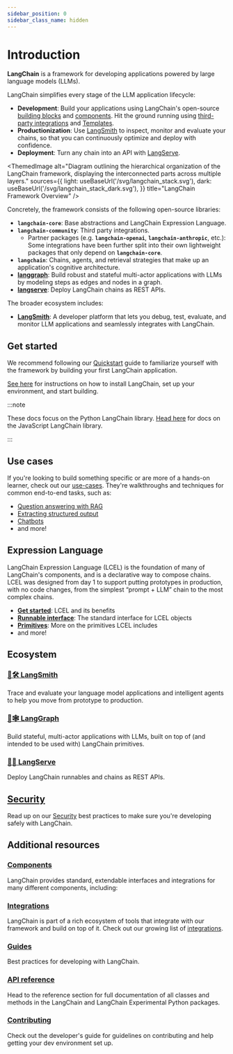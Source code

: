 ```yaml
---
sidebar_position: 0
sidebar_class_name: hidden
---
```


# Introduction

**LangChain** is a framework for developing applications powered by large language models (LLMs).

LangChain simplifies every stage of the LLM application lifecycle:
- **Development**: Build your applications using LangChain's open-source [building blocks](/docs/expression_language/) and [components](/docs/modules/). Hit the ground running using [third-party integrations](/docs/integrations/platforms/) and [Templates](/docs/templates).
- **Productionization**: Use [LangSmith](/docs/langsmith/) to inspect, monitor and evaluate your chains, so that you can continuously optimize and deploy with confidence.
- **Deployment**: Turn any chain into an API with [LangServe](/docs/langserve).


<ThemedImage
  alt="Diagram outlining the hierarchical organization of the LangChain framework, displaying the interconnected parts across multiple layers."
  sources={{
    light: useBaseUrl('/svg/langchain_stack.svg'),
    dark: useBaseUrl('/svg/langchain_stack_dark.svg'),
  }}
  title="LangChain Framework Overview"
/>

Concretely, the framework consists of the following open-source libraries:

- **`langchain-core`**: Base abstractions and LangChain Expression Language.
- **`langchain-community`**: Third party integrations.
  - Partner packages (e.g. **`langchain-openai`**, **`langchain-anthropic`**, etc.): Some integrations have been further split into their own lightweight packages that only depend on **`langchain-core`**.
- **`langchain`**: Chains, agents, and retrieval strategies that make up an application's cognitive architecture.
- **[langgraph](/docs/langgraph)**: Build robust and stateful multi-actor applications with LLMs by modeling steps as edges and nodes in a graph.
- **[langserve](/docs/langserve)**: Deploy LangChain chains as REST APIs.

The broader ecosystem includes:

- **[LangSmith](/docs/langsmith)**: A developer platform that lets you debug, test, evaluate, and monitor LLM applications and seamlessly integrates with LangChain.

## Get started

We recommend following our [Quickstart](/docs/get_started/quickstart) guide to familiarize yourself with the framework by building your first LangChain application.

[See here](/docs/get_started/installation) for instructions on how to install LangChain, set up your environment, and start building.

:::note

These docs focus on the Python LangChain library. [Head here](https://js.langchain.com) for docs on the JavaScript LangChain library.

:::

## Use cases

If you're looking to build something specific or are more of a hands-on learner, check out our [use-cases](/docs/use_cases).
They're walkthroughs and techniques for common end-to-end tasks, such as:

- [Question answering with RAG](/docs/use_cases/question_answering/)
- [Extracting structured output](/docs/use_cases/extraction/)
- [Chatbots](/docs/use_cases/chatbots/)
- and more!


## Expression Language

LangChain Expression Language (LCEL) is the foundation of many of LangChain's components, and is a declarative way to compose chains. LCEL was designed from day 1 to support putting prototypes in production, with no code changes, from the simplest “prompt + LLM” chain to the most complex chains.

- **[Get started](/docs/expression_language/)**: LCEL and its benefits
- **[Runnable interface](/docs/expression_language/interface)**: The standard interface for LCEL objects
- **[Primitives](/docs/expression_language/primitives)**: More on the primitives LCEL includes
- and more!

## Ecosystem

### [🦜🛠️ LangSmith](/docs/langsmith)
Trace and evaluate your language model applications and intelligent agents to help you move from prototype to production.

### [🦜🕸️ LangGraph](/docs/langgraph)
Build stateful, multi-actor applications with LLMs, built on top of (and intended to be used with) LangChain primitives.

### [🦜🏓 LangServe](/docs/langserve)
Deploy LangChain runnables and chains as REST APIs.

## [Security](/docs/security)
Read up on our [Security](/docs/security) best practices to make sure you're developing safely with LangChain.

## Additional resources

### [Components](/docs/modules/)
LangChain provides standard, extendable interfaces and integrations for many different components, including:

### [Integrations](/docs/integrations/providers/)
LangChain is part of a rich ecosystem of tools that integrate with our framework and build on top of it. Check out our growing list of [integrations](/docs/integrations/providers/).

### [Guides](/docs/guides/)
Best practices for developing with LangChain.

### [API reference](https://api.python.langchain.com)
Head to the reference section for full documentation of all classes and methods in the LangChain and LangChain Experimental Python packages.

### [Contributing](/docs/contributing)
Check out the developer's guide for guidelines on contributing and help getting your dev environment set up.
